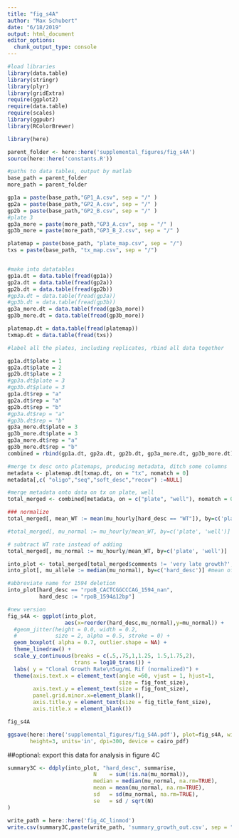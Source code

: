 ```yaml
---
title: "fig_s4A"
author: "Max Schubert"
date: "6/18/2019"
output: html_document
editor_options: 
  chunk_output_type: console
---
```


```r
#load libraries
library(data.table)
library(stringr)
library(plyr)
library(gridExtra)
require(ggplot2)
require(data.table)
require(scales)
library(ggpubr)
library(RColorBrewer)

library(here)

parent_folder <- here::here('supplemental_figures/fig_s4A')
source(here::here('constants.R'))
```
```r

#paths to data tables, output by matlab
base_path = parent_folder
more_path = parent_folder

gp1a = paste(base_path,"GP1_A.csv", sep = "/" )
gp2a = paste(base_path,"GP2_A.csv", sep = "/" )
gp2b = paste(base_path,"GP2_B.csv", sep = "/" )
#plate 3
gp3a_more = paste(more_path,"GP3_A.csv", sep = "/" )
gp3b_more = paste(more_path,"GP3_B_2.csv", sep = "/" )

platemap = paste(base_path, "plate_map.csv", sep = "/")
txs = paste(base_path, "tx_map.csv", sep = "/")


#make into datatables
gp1a.dt = data.table(fread(gp1a))
gp2a.dt = data.table(fread(gp2a))
gp2b.dt = data.table(fread(gp2b))
#gp3a.dt = data.table(fread(gp3a))
#gp3b.dt = data.table(fread(gp3b))
gp3a_more.dt = data.table(fread(gp3a_more))
gp3b_more.dt = data.table(fread(gp3b_more))

platemap.dt = data.table(fread(platemap))
txmap.dt = data.table(fread(txs))

```

```r
#label all the plates, including replicates, rbind all data together

gp1a.dt$plate = 1
gp2a.dt$plate = 2
gp2b.dt$plate = 2
#gp3a.dt$plate = 3
#gp3b.dt$plate = 3
gp1a.dt$rep = "a"
gp2a.dt$rep = "a"
gp2b.dt$rep = "b"
#gp3a.dt$rep = "a"
#gp3b.dt$rep = "b"
gp3a_more.dt$plate = 3
gp3b_more.dt$plate = 3
gp3a_more.dt$rep = "a"
gp3b_more.dt$rep = "b"
combined = rbind(gp1a.dt, gp2a.dt, gp2b.dt, gp3a_more.dt, gp3b_more.dt)

#merge tx desc onto platemaps, producing metadata, ditch some columns
metadata <- platemap.dt[txmap.dt, on = "tx", nomatch = 0]
metadata[,c( "oligo","seq","soft_desc","recov") :=NULL]

#merge metadata onto data on tx on plate, well
total_merged <- combined[metadata, on = c("plate", "well"), nomatch = 0]

### normalize
total_merged[, mean_WT := mean(mu_hourly[hard_desc == "WT"]), by=c('plate', 'rep')]

#total_merged[, mu_normal := mu_hourly/mean_WT, by=c('plate', 'well')]

# subtract WT rate instead of adding
total_merged[, mu_normal := mu_hourly/mean_WT, by=c('plate', 'well')]

```
```r
into_plot <- total_merged[total_merged$comments != 'very late growth?', ]
into_plot[, mu_allele := median(mu_normal), by=c('hard_desc')] #mean of mu

#abbreviate name for 1594 deletion
into_plot[hard_desc == "rpoB_CACTCGGCCCAG_1594_nan",
          hard_desc := "rpoB_1594∆12bp"]

#new version
fig_s4A <- ggplot(into_plot,
                  aes(x=reorder(hard_desc,mu_normal),y=mu_normal)) +
  #geom_jitter(height = 0.0, width = 0.2,
  #            size = 2, alpha = 0.5, stroke = 0) + 
  geom_boxplot( alpha = 0.7, outlier.shape = NA) +
  theme_linedraw() +
  scale_y_continuous(breaks = c(.5,.75,1,1.25, 1.5,1.75,2),
                     trans = log10_trans()) +
  labs( y = "Clonal Growth Rate\n5ug/mL Rif (normalized)") +
  theme(axis.text.x = element_text(angle =60, vjust = 1, hjust=1,
                                   size = fig_font_size),
        axis.text.y = element_text(size = fig_font_size),
        panel.grid.minor.x=element_blank(),
        axis.title.y = element_text(size = fig_title_font_size),
        axis.title.x = element_blank())

fig_s4A

```
```r
ggsave(here::here('supplemental_figures/fig_S4A.pdf'), plot=fig_s4A, width=4, 
       height=3, units='in', dpi=300, device = cairo_pdf)
```





##optional: export this data for analysis in figure 4C
```r
summary3C <- ddply(into_plot, "hard_desc", summarise,
                           N    = sum(!is.na(mu_normal)),
                           median = median(mu_normal, na.rm=TRUE),
                           mean = mean(mu_normal, na.rm=TRUE),
                           sd   = sd(mu_normal, na.rm=TRUE),
                           se   = sd / sqrt(N)
)

write_path = here::here('fig_4C_linmod')
write.csv(summary3C,paste(write_path, 'summary_growth_out.csv', sep = "/"))

```


